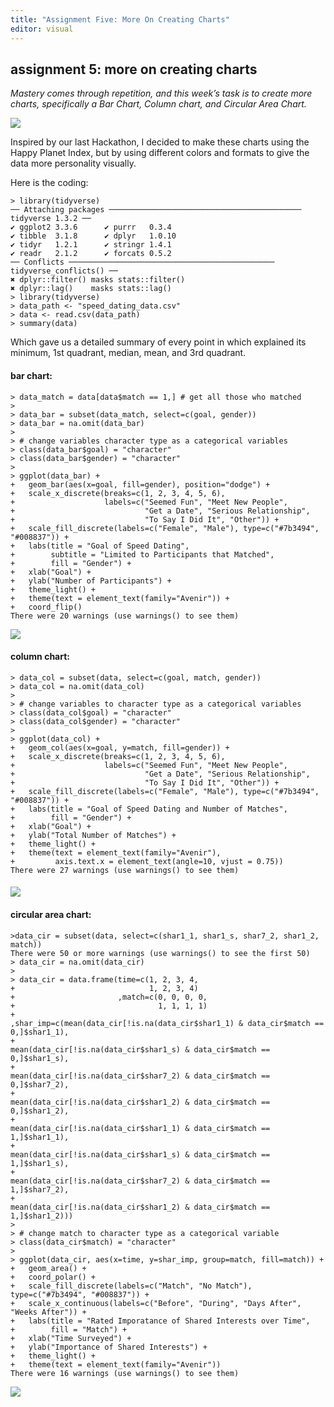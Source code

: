 ---
title: "Assignment Five: More On Creating Charts"
editor: visual
---

## assignment 5: more on creating charts

*Mastery comes through repetition, and this week's task is to create more charts, specifically a Bar Chart, Column chart, and Circular Area Chart.*

![](images/thought%20starter.png){fig-align="center"}

Inspired by our last Hackathon, I decided to make these charts using the Happy Planet Index, but by using different colors and formats to give the data more personality visually.

Here is the coding:

    > library(tidyverse)
    ── Attaching packages ─────────────────────────────────────────── tidyverse 1.3.2 ──
    ✔ ggplot2 3.3.6      ✔ purrr   0.3.4 
    ✔ tibble  3.1.8      ✔ dplyr   1.0.10
    ✔ tidyr   1.2.1      ✔ stringr 1.4.1 
    ✔ readr   2.1.2      ✔ forcats 0.5.2 
    ── Conflicts ────────────────────────────────────────────── tidyverse_conflicts() ──
    ✖ dplyr::filter() masks stats::filter()
    ✖ dplyr::lag()    masks stats::lag()
    > library(tidyverse)
    > data_path <- "speed_dating_data.csv"
    > data <- read.csv(data_path)
    > summary(data)

Which gave us a detailed summary of every point in which explained its minimum, 1st quadrant, median, mean, and 3rd quadrant.

#### bar chart:

    > data_match = data[data$match == 1,] # get all those who matched
    > 
    > data_bar = subset(data_match, select=c(goal, gender))
    > data_bar = na.omit(data_bar)
    > 
    > # change variables character type as a categorical variables
    > class(data_bar$goal) = "character"
    > class(data_bar$gender) = "character"
    > 
    > ggplot(data_bar) +
    +   geom_bar(aes(x=goal, fill=gender), position="dodge") +
    +   scale_x_discrete(breaks=c(1, 2, 3, 4, 5, 6),
    +                    labels=c("Seemed Fun", "Meet New People",
    +                             "Get a Date", "Serious Relationship",
    +                             "To Say I Did It", "Other")) +
    +   scale_fill_discrete(labels=c("Female", "Male"), type=c("#7b3494", "#008837")) +
    +   labs(title = "Goal of Speed Dating",
    +        subtitle = "Limited to Participants that Matched",
    +        fill = "Gender") +
    +   xlab("Goal") +
    +   ylab("Number of Participants") +
    +   theme_light() +
    +   theme(text = element_text(family="Avenir")) +
    +   coord_flip()
    There were 20 warnings (use warnings() to see them)

![](Rplot18.png){fig-align="center"}

#### column chart:

    > data_col = subset(data, select=c(goal, match, gender))
    > data_col = na.omit(data_col)
    > 
    > # change variables to character type as a categorical variables
    > class(data_col$goal) = "character"
    > class(data_col$gender) = "character"
    > 
    > ggplot(data_col) +
    +   geom_col(aes(x=goal, y=match, fill=gender)) +
    +   scale_x_discrete(breaks=c(1, 2, 3, 4, 5, 6),
    +                    labels=c("Seemed Fun", "Meet New People",
    +                             "Get a Date", "Serious Relationship",
    +                             "To Say I Did It", "Other")) +
    +   scale_fill_discrete(labels=c("Female", "Male"), type=c("#7b3494", "#008837")) +
    +   labs(title = "Goal of Speed Dating and Number of Matches",
    +        fill = "Gender") +
    +   xlab("Goal") +
    +   ylab("Total Number of Matches") +
    +   theme_light() +
    +   theme(text = element_text(family="Avenir"),
    +         axis.text.x = element_text(angle=10, vjust = 0.75))
    There were 27 warnings (use warnings() to see them)

#### 
![](Rplot19.png)

#### circular area chart:

    >data_cir = subset(data, select=c(shar1_1, shar1_s, shar7_2, shar1_2, match))
    There were 50 or more warnings (use warnings() to see the first 50)
    > data_cir = na.omit(data_cir)
    > 
    > data_cir = data.frame(time=c(1, 2, 3, 4,
    +                              1, 2, 3, 4)
    +                       ,match=c(0, 0, 0, 0,
    +                                1, 1, 1, 1)
    +                       ,shar_imp=c(mean(data_cir[!is.na(data_cir$shar1_1) & data_cir$match == 0,]$shar1_1),
    +                                   mean(data_cir[!is.na(data_cir$shar1_s) & data_cir$match == 0,]$shar1_s),
    +                                   mean(data_cir[!is.na(data_cir$shar7_2) & data_cir$match == 0,]$shar7_2),
    +                                   mean(data_cir[!is.na(data_cir$shar1_2) & data_cir$match == 0,]$shar1_2),
    +                                   mean(data_cir[!is.na(data_cir$shar1_1) & data_cir$match == 1,]$shar1_1),
    +                                   mean(data_cir[!is.na(data_cir$shar1_s) & data_cir$match == 1,]$shar1_s),
    +                                   mean(data_cir[!is.na(data_cir$shar7_2) & data_cir$match == 1,]$shar7_2),
    +                                   mean(data_cir[!is.na(data_cir$shar1_2) & data_cir$match == 1,]$shar1_2)))
    > 
    > # change match to character type as a categorical variable
    > class(data_cir$match) = "character"
    > 
    > ggplot(data_cir, aes(x=time, y=shar_imp, group=match, fill=match)) +
    +   geom_area() +
    +   coord_polar() +
    +   scale_fill_discrete(labels=c("Match", "No Match"), type=c("#7b3494", "#008837")) +
    +   scale_x_continuous(labels=c("Before", "During", "Days After", "Weeks After")) +
    +   labs(title = "Rated Imporatance of Shared Interests over Time",
    +        fill = "Match") +
    +   xlab("Time Surveyed") +
    +   ylab("Importance of Shared Interests") +
    +   theme_light() +
    +   theme(text = element_text(family="Avenir"))
    There were 16 warnings (use warnings() to see them)

![](Rplot20.png){fig-align="center"}
